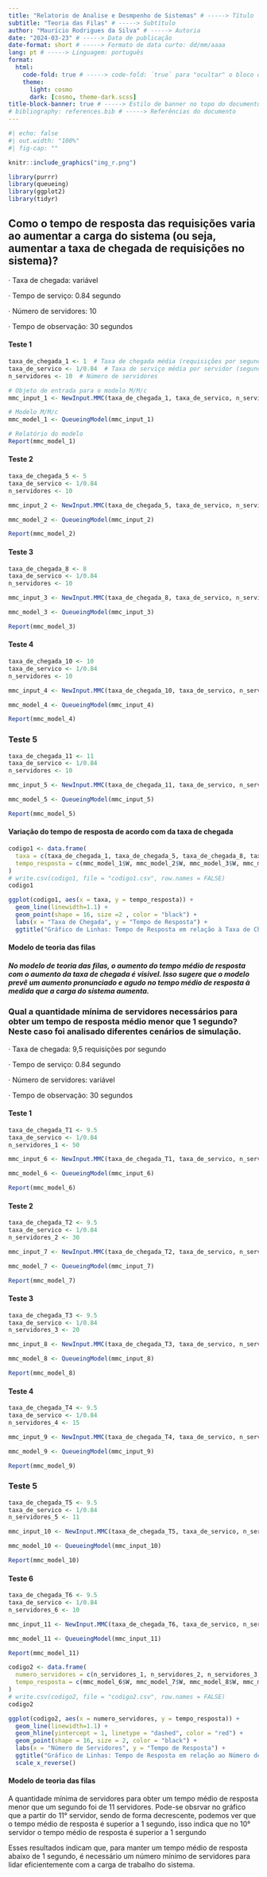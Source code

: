 ```yaml
---
title: "Relatorio de Analise e Desmpenho de Sistemas" # -----> Título
subtitle: "Teoria das Filas" # -----> Subtítulo
author: "Maurício Rodrigues da Silva" # -----> Autoria
date: "2024-03-23" # -----> Data de publicação
date-format: short # -----> Formato de data curto: dd/mm/aaaa
lang: pt # -----> Linguagem: português
format: 
  html: 
    code-fold: true # -----> code-fold: `true` para "ocultar" o bloco de códigos
    theme: 
      light: cosmo
      dark: [cosmo, theme-dark.scss]
title-block-banner: true # -----> Estilo de banner no topo do documento
# bibliography: references.bib # -----> Referências do documento
---
```


```r
#| echo: false
#| out.width: "100%"
#| fig-cap: ""

knitr::include_graphics("img_r.png")
```

```r
library(purrr)
library(queueing)
library(ggplot2)
library(tidyr)
```

## Como o tempo de resposta das requisições varia ao aumentar a carga do sistema (ou seja, aumentar a taxa de chegada de requisições no sistema)?

· Taxa de chegada: variável

· Tempo de serviço: 0.84 segundo

· Número de servidores: 10

· Tempo de observação: 30 segundos

#### Teste 1

```r
taxa_de_chegada_1 <- 1  # Taxa de chegada média (requisições por segundo)
taxa_de_servico <- 1/0.84  # Taxa de serviço média por servidor (segundos por requisição)
n_servidores <- 10  # Número de servidores

# Objeto de entrada para o modelo M/M/c
mmc_input_1 <- NewInput.MMC(taxa_de_chegada_1, taxa_de_servico, n_servidores)

# Modelo M/M/c
mmc_model_1 <- QueueingModel(mmc_input_1)

# Relatório do modelo
Report(mmc_model_1)
```

#### Teste 2

```r
taxa_de_chegada_5 <- 5  
taxa_de_servico <- 1/0.84  
n_servidores <- 10 

mmc_input_2 <- NewInput.MMC(taxa_de_chegada_5, taxa_de_servico, n_servidores)

mmc_model_2 <- QueueingModel(mmc_input_2)

Report(mmc_model_2)
```

#### Teste 3

```r
taxa_de_chegada_8 <- 8  
taxa_de_servico <- 1/0.84  
n_servidores <- 10 

mmc_input_3 <- NewInput.MMC(taxa_de_chegada_8, taxa_de_servico, n_servidores)

mmc_model_3 <- QueueingModel(mmc_input_3)

Report(mmc_model_3)
```

#### Teste 4

```r
taxa_de_chegada_10 <- 10  
taxa_de_servico <- 1/0.84  
n_servidores <- 10 

mmc_input_4 <- NewInput.MMC(taxa_de_chegada_10, taxa_de_servico, n_servidores)

mmc_model_4 <- QueueingModel(mmc_input_4)

Report(mmc_model_4)
```

### Teste 5

```r
taxa_de_chegada_11 <- 11  
taxa_de_servico <- 1/0.84  
n_servidores <- 10 

mmc_input_5 <- NewInput.MMC(taxa_de_chegada_11, taxa_de_servico, n_servidores)

mmc_model_5 <- QueueingModel(mmc_input_5)

Report(mmc_model_5)
```

#### Variação do tempo de resposta de acordo com da taxa de chegada

```r
codigo1 <- data.frame(
  taxa = c(taxa_de_chegada_1, taxa_de_chegada_5, taxa_de_chegada_8, taxa_de_chegada_10, taxa_de_chegada_11),
  tempo_resposta = c(mmc_model_1$W, mmc_model_2$W, mmc_model_3$W, mmc_model_4$W, mmc_model_5$W)
)
# write.csv(codigo1, file = "codigo1.csv", row.names = FALSE)
codigo1
```

```r
ggplot(codigo1, aes(x = taxa, y = tempo_resposta)) +
  geom_line(linewidth=1.1) +
  geom_point(shape = 16, size =2 , color = "black") +
  labs(x = "Taxa de Chegada", y = "Tempo de Resposta") +
  ggtitle("Gráfico de Linhas: Tempo de Resposta em relação à Taxa de Chegada")
```

#### Modelo de teoria das filas

#####          No modelo de teoria das filas, o aumento do tempo médio de resposta com o aumento da taxa de chegada é visivel. Isso sugere que o modelo prevê um aumento pronunciado e agudo no tempo médio de resposta à medida que a carga do sistema aumenta.

### Qual a quantidade mínima de servidores necessários para obter um tempo de resposta médio menor que 1 segundo? Neste caso foi analisado diferentes cenários de simulação.

· Taxa de chegada: 9,5 requisições por segundo

· Tempo de serviço: 0.84 segundo

· Número de servidores: variável

· Tempo de observação: 30 segundos

#### Teste 1

```r
taxa_de_chegada_T1 <- 9.5  
taxa_de_servico <- 1/0.84  
n_servidores_1 <- 50 

mmc_input_6 <- NewInput.MMC(taxa_de_chegada_T1, taxa_de_servico, n_servidores_1)

mmc_model_6 <- QueueingModel(mmc_input_6)

Report(mmc_model_6)
```

#### Teste 2

```r
taxa_de_chegada_T2 <- 9.5  
taxa_de_servico <- 1/0.84  
n_servidores_2 <- 30

mmc_input_7 <- NewInput.MMC(taxa_de_chegada_T2, taxa_de_servico, n_servidores_2)

mmc_model_7 <- QueueingModel(mmc_input_7)

Report(mmc_model_7)
```

#### Teste 3

```r
taxa_de_chegada_T3 <- 9.5  
taxa_de_servico <- 1/0.84  
n_servidores_3 <- 20 

mmc_input_8 <- NewInput.MMC(taxa_de_chegada_T3, taxa_de_servico, n_servidores_3)

mmc_model_8 <- QueueingModel(mmc_input_8)

Report(mmc_model_8)
```

#### Teste 4

```r
taxa_de_chegada_T4 <- 9.5  
taxa_de_servico <- 1/0.84  
n_servidores_4 <- 15 

mmc_input_9 <- NewInput.MMC(taxa_de_chegada_T4, taxa_de_servico, n_servidores_4)

mmc_model_9 <- QueueingModel(mmc_input_9)

Report(mmc_model_9)
```

### Teste 5

```r
taxa_de_chegada_T5 <- 9.5  
taxa_de_servico <- 1/0.84  
n_servidores_5 <- 11 

mmc_input_10 <- NewInput.MMC(taxa_de_chegada_T5, taxa_de_servico, n_servidores_5)

mmc_model_10 <- QueueingModel(mmc_input_10)

Report(mmc_model_10)
```

#### Teste 6

```r
taxa_de_chegada_T6 <- 9.5  
taxa_de_servico <- 1/0.84  
n_servidores_6 <- 10 

mmc_input_11 <- NewInput.MMC(taxa_de_chegada_T6, taxa_de_servico, n_servidores_6)

mmc_model_11 <- QueueingModel(mmc_input_11)

Report(mmc_model_11)
```

```r
codigo2 <- data.frame(
  numero_servidores = c(n_servidores_1, n_servidores_2, n_servidores_3, n_servidores_4, n_servidores_5, n_servidores_6),
  tempo_resposta = c(mmc_model_6$W, mmc_model_7$W, mmc_model_8$W, mmc_model_8$W, mmc_model_10$W, mmc_model_11$W)
)
# write.csv(codigo2, file = "codigo2.csv", row.names = FALSE)
codigo2
```

```r
ggplot(codigo2, aes(x = numero_servidores, y = tempo_resposta)) +
  geom_line(linewidth=1.1) +
  geom_hline(yintercept = 1, linetype = "dashed", color = "red") +
  geom_point(shape = 16, size = 2, color = "black") +
  labs(x = "Número de Servidores", y = "Tempo de Resposta") +
  ggtitle("Gráfico de Linhas: Tempo de Resposta em relação ao Número de Servidores") +
  scale_x_reverse()
```

#### Modelo de teoria das filas

A quantidade mínima de servidores para obter um tempo médio de resposta menor que um segundo foi de 11 servidores. Pode-se obsrvar no gráfico que a partir do 11° servidor, sendo de forma decrescente, podemos ver que o tempo médio de resposta é superior a 1 segundo, isso indica que no 10° servidor o tempo médio de resposta é superior a 1 sergundo

Esses resultados indicam que, para manter um tempo médio de resposta abaixo de 1 segundo, é necessário um número mínimo de servidores para lidar eficientemente com a carga de trabalho do sistema.
